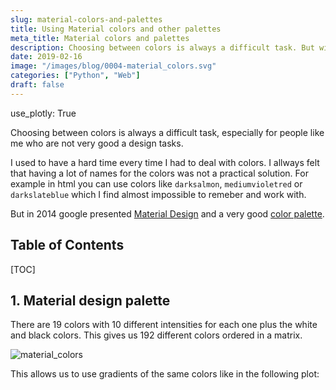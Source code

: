 ```yaml
---
slug: material-colors-and-palettes
title: Using Material colors and other palettes
meta_title: Material colors and palettes
description: Choosing between colors is always a difficult task. But with the material design palette it is possible to solve most of color related problems easily.
date: 2019-02-16
image: "/images/blog/0004-material_colors.svg"
categories: ["Python", "Web"]
draft: false
---
```


use_plotly: True

Choosing between colors is always a difficult task, especially for people like me who are not very good a design tasks.

I used to have a hard time every time I had to deal with colors. I allways felt that having a lot of names for the colors was not a practical solution. For example in html you can use colors like `darksalmon`, `mediumvioletred` or `darkslateblue` which I find almost impossible to remeber and work with.

But in 2014 google presented [Material Design](https://material.io/) and a very good [color palette](https://material.io/design/color/the-color-system.html#color-usage-palettes).

## Table of Contents

[TOC]

## 1. Material design palette

There are 19 colors with 10 different intensities for each one plus the white and black colors. This gives us 192 different colors ordered in a matrix.

<div class="w3-center">
  <img src="/static/images/posts/material_colors.svg" alt="material_colors" class="w3-image w3-padding-16"/>
</div>

This allows us to use gradients of the same colors like in the following plot:

<div id="plotly_plot" style="height: 100%; width: 100%;" class="plotly-graph-div"></div>

More info about colors and palettes can be found at [htmlcolorcodes.com](https://htmlcolorcodes.com/color-chart/).

## 2. Using material colors in python (v-palette)

I use [plotly](https://plotly.com/) in a lot of projects and I like using the material colors as well.

To do so I create a simple module ([v-palette](https://github.com/villoro/v-palette)) that allows me to call the colors I want to use with an array of color names and indexs. For example:

```python
from v_palette import get_colors

# Retrive one color
get_colors(("red", 100))
```
<TerminalOutput className="mb-6">
 \> '#FFCDD2'
</TerminalOutput>

```python
# Retrive some colors
get_colors([("red", 100), ("blue", 100)])
```
<TerminalOutput>
 \> ['#FFCDD2', '#BBDEFB']
</TerminalOutput>

Remeber to install it using pip with:

    pip install v-palette

### 2.1. Flat colors

If you use v-palette you can also use the [flat colors](https://htmlcolorcodes.com/color-chart/flat-design-color-chart/).

<div class="w3-center">
  <img src="/static/images/posts/flat_colors.svg" alt="flat_colors" class="w3-image w3-padding-16"/>
</div>

You can use them by passing the param `palette="flat"`

```python
# Retrive some colors
get_colors([("emerald", 100), ("silver", 100)], palette="flat")
```
<TerminalOutput>
 \> ['#D5F5E3', '#F2F3F4']
</TerminalOutput>

<canvas id="acquisitions"></canvas>
<script type="module" src="/js/plots/acquisitions.js"></script>
